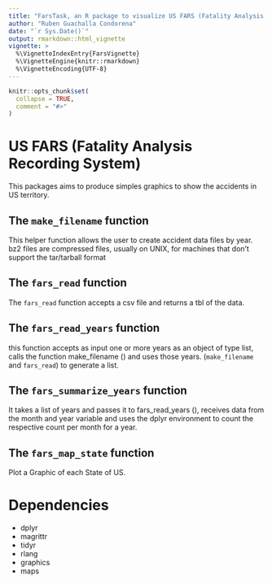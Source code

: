 ```yaml
---
title: "FarsTask, an R package to visualize US FARS (Fatality Analysis Recording System) data"
author: "Ruben Guachalla Condorena"
date: "`r Sys.Date()`"
output: rmarkdown::html_vignette
vignette: >
  %\VignetteIndexEntry{FarsVignette}
  %\VignetteEngine{knitr::rmarkdown}
  %\VignetteEncoding{UTF-8}
---
```


```r
knitr::opts_chunk$set(
  collapse = TRUE,
  comment = "#>"
)
```

# US FARS (Fatality Analysis Recording System)

This packages aims to produce simples graphics to show the accidents in US territory.

## The `make_filename` function

This helper function allows the user to create accident data files by year. bz2 files are compressed files, usually on UNIX, for machines that don't support the tar/tarball format

## The `fars_read` function
The `fars_read` function accepts a csv file and returns a tbl of the data.

## The `fars_read_years` function

this function accepts as input one or more years as an object of type list, calls the function make_filename () and uses those years. (`make_filename` and `fars_read`) to generate a list.

## The `fars_summarize_years` function

It takes a list of years and passes it to fars_read_years (), receives data from the month and year variable and uses the dplyr environment to count the respective count per month for a year.

## The `fars_map_state` function

Plot a Graphic of each State of US.

# Dependencies

* dplyr
* magrittr
* tidyr
* rlang
* graphics
* maps

